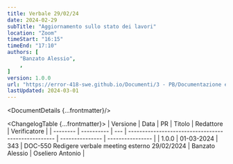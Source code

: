 ```yaml
---
title: Verbale 29/02/24
date: 2024-02-29
subTitle: "Aggiornamento sullo stato dei lavori"
location: "Zoom"
timeStart: "16:15"
timeEnd: "17:10"
authors: [
	"Banzato Alessio",
	,
]
version: 1.0.0
url: "https://error-418-swe.github.io/Documenti/3 - PB/Documentazione esterna/Verbali/24-02-29_v1.0.0.pdf"
lastUpdated: 2024-03-01
---
```



<DocumentDetails {...frontmatter}/>

<ChangelogTable {...frontmatter}>
| Versione | Data       | PR  | Titolo                                              | Redattore       | Verificatore     |
| -------- | ---------- | --- | --------------------------------------------------- | --------------- | ---------------- |
| 1.0.0    | 01-03-2024 | 343 | DOC-550 Redigere verbale meeting esterno 29/02/2024 | Banzato Alessio | Oseliero Antonio |
</ChangelogTable>

